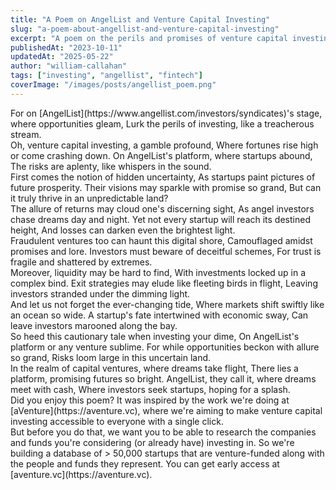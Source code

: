 ```yaml
---
title: "A Poem on AngelList and Venture Capital Investing"
slug: "a-poem-about-angellist-and-venture-capital-investing"
excerpt: "A poem on the perils and promises of venture capital investing on AngelList's platform."
publishedAt: "2023-10-11"
updatedAt: "2025-05-22"
author: "william-callahan"
tags: ["investing", "angellist", "fintech"]
coverImage: "/images/posts/angellist_poem.png"
---
```


<div className="mb-6">
  For on [AngelList](https://www.angellist.com/investors/syndicates)'s stage, where opportunities gleam, Lurk the perils
  of investing, like a treacherous stream.
</div>

<div className="mb-6">
  Oh, venture capital investing, a gamble profound, Where fortunes rise high or come crashing down. On AngelList's
  platform, where startups abound, The risks are aplenty, like whispers in the sound.
</div>

<div className="mb-6">
  First comes the notion of hidden uncertainty, As startups paint pictures of future prosperity. Their visions may
  sparkle with promise so grand, But can it truly thrive in an unpredictable land?
</div>

<div className="mb-6">
  The allure of returns may cloud one's discerning sight, As angel investors chase dreams day and night. Yet not every
  startup will reach its destined height, And losses can darken even the brightest light.
</div>

<div className="mb-6">
  Fraudulent ventures too can haunt this digital shore, Camouflaged amidst promises and lore. Investors must beware of
  deceitful schemes, For trust is fragile and shattered by extremes.
</div>

<div className="mb-6">
  Moreover, liquidity may be hard to find, With investments locked up in a complex bind. Exit strategies may elude like
  fleeting birds in flight, Leaving investors stranded under the dimming light.
</div>

<div className="mb-6">
  And let us not forget the ever-changing tide, Where markets shift swiftly like an ocean so wide. A startup's fate
  intertwined with economic sway, Can leave investors marooned along the bay.
</div>

<div className="mb-6">
  So heed this cautionary tale when investing your dime, On AngelList's platform or any venture sublime. For while
  opportunities beckon with allure so grand, Risks loom large in this uncertain land.
</div>

<div className="mb-12">
  In the realm of capital ventures, where dreams take flight, There lies a platform, promising futures so bright.
  AngelList, they call it, where dreams meet with cash, Where investors seek startups, hoping for a splash.
</div>

<div className="prose dark:prose-invert mt-8 italic">
  Did you enjoy this poem? It was inspired by the work we're doing at [aVenture](https://aventure.vc), where we're
  aiming to make venture capital investing accessible to everyone with a single click.
</div>

<div className="prose dark:prose-invert mt-4 italic">
  But before you do that, we want you to be able to research the companies and funds you're considering (or already
  have) investing in. So we're building a database of > 50,000 startups that are venture-funded along with the people
  and funds they represent. You can get early access at [aventure.vc](https://aventure.vc).
</div>
